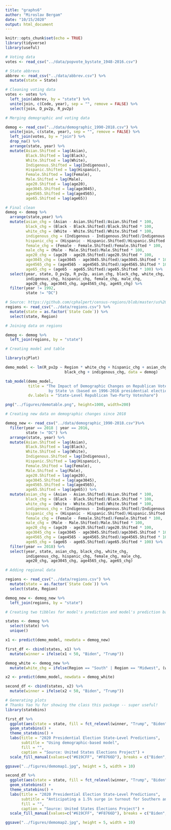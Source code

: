 ```yaml
---
title: "graphs6"
author: "Miroslav Bergam"
date: "10/15/2020"
output: html_document
---
```


```r
knitr::opts_chunk$set(echo = TRUE)
library(tidyverse)
library(useful)
```

```r

# Voting data
votes <- read_csv("../data/popvote_bystate_1948-2016.csv")

# State abbrevs
abbrev <- read_csv("../data/abbrev.csv") %>%
  mutate(state = State)

# Cleaning voting data
votes <- votes %>%
  left_join(abbrev, by = "state") %>%
  unite(join, c(Code, year), sep = "", remove = FALSE) %>%
  select(join, D_pv2p, R_pv2p)

# Merging demographic and voting data

demog <- read_csv("../data/demographic_1990-2018.csv") %>%
  unite(join, c(state, year), sep = "", remove = FALSE) %>%
  left_join(votes, by = "join") %>%
  drop_na() %>%
  arrange(state, year) %>%
  mutate(Asian.Shifted = lag(Asian),
         Black.Shifted = lag(Black),
         White.Shifted = lag(White),
         Indigenous.Shifted = lag(Indigenous),
         Hispanic.Shifted = lag(Hispanic),
         Female.Shifted = lag(Female),
         Male.Shifted = lag(Male),
         age20.Shifted = lag(age20),
         age3045.Shifted = lag(age3045),
         age4565.Shifted = lag(age4565),
         age65.Shifted = lag(age65)) 

# Final clean
demog <- demog %>%
  arrange(state,year) %>%
  mutate(asian_chg = (Asian - Asian.Shifted)/Asian.Shifted * 100,
         black_chg = (Black - Black.Shifted)/Black.Shifted * 100,
         white_chg = (White - White.Shifted)/White.Shifted * 100,
         indigenous_chg = (Indigenous - Indigenous.Shifted)/Indigenous.Shifted * 100,
         hispanic_chg = (Hispanic - Hispanic.Shifted)/Hispanic.Shifted * 100,
         female_chg = (Female - Female.Shifted)/Female.Shifted * 100,
         male_chg = (Male - Male.Shifted)/Male.Shifted * 100,
         age20_chg = (age20 - age20.Shifted)/age20.Shifted * 100,
         age3045_chg = (age3045 - age3045.Shifted)/age3045.Shifted * 100,
         age4565_chg = (age4565 - age4565.Shifted)/age4565.Shifted * 100,
         age65_chg = (age65 - age65.Shifted)/age65.Shifted * 100) %>%
  select(year, state, D_pv2p, R_pv2p, asian_chg, black_chg, white_chg,
         indigenous_chg, hispanic_chg, female_chg, male_chg,
         age20_chg, age3045_chg, age4565_chg, age65_chg) %>%
  filter(year != 1992,
         state != "DC")

# Source: https://github.com/cphalpert/census-regions/blob/master/us%20census%20bureau%20regions%20and%20divisions.csv
regions <- read_csv("../data/regions.csv") %>%
  mutate(state = as.factor(`State Code`)) %>%
  select(state, Region)

# Joining data on regions

demog <- demog %>%
  left_join(regions, by = "state")

```

```r

# Creating model and table

library(sjPlot)

demo_model <- lm(R_pv2p ~ Region * white_chg + hispanic_chg + asian_chg + 
                          black_chg + indigenous_chg, data = demog)

tab_model(demo_model,
          title = "The Impact of Demographic Changes on Republican Voteshare
                   by State \n (based on 1996-2016 presidential election data)",
          dv.labels = "State-Level Republican Two-Party Voteshare")

png("../figures/demotable.png", height=1000, width=200)

```

```r

# Creating new data on demographic changes since 2018

demog_new <- read_csv("../data/demographic_1990-2018.csv")%>%
  filter(year == 2018 | year == 2016,
         state != "DC") %>%
  arrange(state, year) %>%
  mutate(Asian.Shifted = lag(Asian),
         Black.Shifted = lag(Black),
         White.Shifted = lag(White),
         Indigenous.Shifted = lag(Indigenous),
         Hispanic.Shifted = lag(Hispanic),
         Female.Shifted = lag(Female),
         Male.Shifted = lag(Male),
         age20.Shifted = lag(age20),
         age3045.Shifted = lag(age3045),
         age4565.Shifted = lag(age4565),
         age65.Shifted = lag(age65)) %>%
  mutate(asian_chg = (Asian - Asian.Shifted)/Asian.Shifted * 100,
         black_chg = (Black - Black.Shifted)/Black.Shifted * 100,
         white_chg = (White - White.Shifted)/White.Shifted * 100,
         indigenous_chg = (Indigenous - Indigenous.Shifted)/Indigenous.Shifted * 100,
         hispanic_chg = (Hispanic - Hispanic.Shifted)/Hispanic.Shifted * 100,
         female_chg = (Female - Female.Shifted)/Female.Shifted * 100,
         male_chg = (Male - Male.Shifted)/Male.Shifted * 100,
         age20_chg = (age20 - age20.Shifted)/age20.Shifted * 100,
         age3045_chg = (age3045 - age3045.Shifted)/age3045.Shifted * 100,
         age4565_chg = (age4565 - age4565.Shifted)/age4565.Shifted * 100,
         age65_chg = (age65 - age65.Shifted)/age65.Shifted * 100) %>%
  filter(year == 2018) %>%
  select(year, state, asian_chg, black_chg, white_chg,
         indigenous_chg, hispanic_chg, female_chg, male_chg,
         age20_chg, age3045_chg, age4565_chg, age65_chg)

# Adding regional data

regions <- read_csv("../data/regions.csv") %>%
  mutate(state = as.factor(`State Code`)) %>%
  select(state, Region)

demog_new <- demog_new %>%
  left_join(regions, by = "state")

# Creating two tibbles for model's prediction and model's prediction based on southern+midwestern white surge 

states <- demog %>%
  select(state) %>%
  unique()

x1 <- predict(demo_model, newdata = demog_new)

first_df <- cbind(states, x1) %>%
  mutate(winner = ifelse(x1 < 50, "Biden", "Trump"))

demog_white <- demog_new %>%
  mutate(white_chg = ifelse(Region == "South" | Region == "Midwest", (white_chg + 1.5), white_chg))

x2 <- predict(demo_model, newdata = demog_white)

second_df <- cbind(states, x2) %>%
  mutate(winner = ifelse(x2 < 50, "Biden", "Trump"))

```

```r

# Generating plots
# Thanks Yao Yu for showing the class this package -- super useful!
library(statebins)

first_df %>% 
  ggplot(aes(state = state, fill = fct_relevel(winner, "Trump", "Biden"))) +
  geom_statebins() +
  theme_statebins() +
  labs(title = "2020 Presidential Election State-Level Predictions",
       subtitle = "Using demographic-based model",
       fill = "",
       caption = "Source: United States Elections Project") +
  scale_fill_manual(values=c("#619CFF", "#F8766D"), breaks = c("Biden", "Trump"))

ggsave("../figures/demomap1.jpg", height = 5, width = 10)

second_df %>% 
  ggplot(aes(state = state, fill = fct_relevel(winner, "Trump", "Biden"))) +
  geom_statebins() +
  theme_statebins() +
  labs(title = "2020 Presidential Election State-Level Predictions",
       subtitle = "Anticipating a 1.5% surge in turnout for Southern and Midwestern Whites",
       fill = "",
       caption = "Source: United States Elections Project") +
  scale_fill_manual(values=c("#619CFF", "#F8766D"), breaks = c("Biden", "Trump"))

ggsave("../figures/demomap2.jpg", height = 5, width = 10)

```




